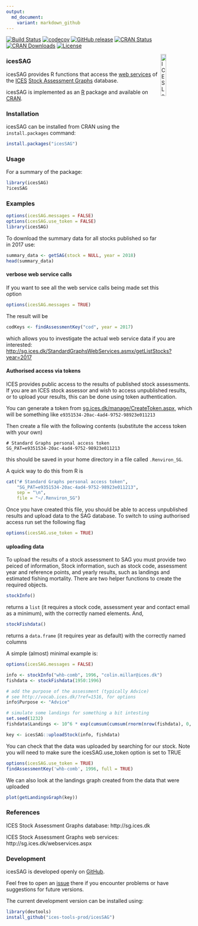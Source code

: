 ```yaml
---
output:
  md_document:
    variant: markdown_github
---
```


[![Build Status](https://travis-ci.org/ices-tools-prod/icesSAG.svg?branch=release)](https://travis-ci.org/ices-tools-prod/icesSAG) 
[![codecov](https://codecov.io/gh/ices-tools-prod/icesSAG/branch/master/graph/badge.svg)](https://codecov.io/gh/ices-tools-prod/icesSAG)
[![GitHub release](https://img.shields.io/github/release/ices-tools-prod/icesSAG.svg?maxAge=6000)]()
[![CRAN Status](http://r-pkg.org/badges/version/icesSAG)](https://cran.r-project.org/package=icesSAG)
[![CRAN Downloads](http://cranlogs.r-pkg.org/badges/icesSAG)](https://cran.r-project.org/package=icesSAG)
[![License](https://img.shields.io/badge/license-GPL%20(%3E%3D%202)-blue.svg)](https://www.gnu.org/licenses/gpl-3.0.en.html)

[<img align="right" alt="ICES Logo" width="17%" height="17%" src="http://ices.dk/_layouts/15/1033/images/icesimg/iceslogo.png">](http://ices.dk)

### icesSAG

icesSAG provides R functions that access the
[web services](http://sg.ices.dk/webservices.aspx) of the [ICES](http://ices.dk)
[Stock Assessment Graphs](http://sg.ices.dk) database.

icesSAG is implemented as an [R](https://www.r-project.org) package and
available on [CRAN](https://cran.r-project.org/package=icesSAG).

### Installation


icesSAG can be installed from CRAN using the `install.packages` command:

```r
install.packages("icesSAG")
```

### Usage


For a summary of the package:

```r
library(icesSAG)
?icesSAG
```

### Examples

```r
options(icesSAG.messages = FALSE)
options(icesSAG.use_token = FALSE)
library(icesSAG)
```

To download the summary data for all stocks published so far in 2017 use:
```r
summary_data <- getSAG(stock = NULL, year = 2018)
head(summary_data)
```


#### verbose web service calls

If you want to see all the web service calls being made set this option

```r
options(icesSAG.messages = TRUE)
```

The result will be

```r
codKeys <- findAssessmentKey("cod", year = 2017)
```

which allows you to investigate the actual web service data if you are interested:
[http://sg.ices.dk/StandardGraphsWebServices.asmx/getListStocks?year=2017](http://sg.ices.dk/StandardGraphsWebServices.asmx/getListStocks?year=2017)


#### Authorised access via tokens

ICES provides public access to the results of published stock assessments.  If you are an ICES stock assessor and wish to access unpublished results, or to upload your results, this can be done using token authentication.

You can generate a token from [sg.ices.dk/manage/CreateToken.aspx](https://sg.ices.dk/manage/CreateToken.aspx), which will be something like `e9351534-20ac-4ad4-9752-98923e011213`

Then create a file with the following contents (substitute the access token with your own)

```
# Standard Graphs personal access token
SG_PAT=e9351534-20ac-4ad4-9752-98923e011213
```

this should be saved in your home directory in a file called `.Renviron_SG`. 

A quick way to do this from R is

```r
cat("# Standard Graphs personal access token",
    "SG_PAT=e9351534-20ac-4ad4-9752-98923e011213",
    sep = "\n",
    file = "~/.Renviron_SG")
```

Once you have created this file, you should be able to access unpublished results and upload data to the SAG database.  To switch to using authorised access run set the following flag

```r
options(icesSAG.use_token = TRUE)
```

#### uploading data

To upload the results of a stock assessment to SAG you must provide two peiced of information, Stock information, such as stock code, assessment year and reference points, and yearly results, such as landings and estimated fishing mortality.  There are two helper functions to create the required objects.

```r
stockInfo()
```

returns a `list` (it requires a stock code, assessment year and contact email as a minimum), with the correctly named elements.  And,

```r
stockFishdata()
```

returns a `data.frame` (it requires year as default) with the correctly named columns

A simple (almost) minimal example is:

```r
options(icesSAG.messages = FALSE)
```

```r
info <- stockInfo("whb-comb", 1996, "colin.millar@ices.dk")
fishdata <- stockFishdata(1950:1996)

# add the purpose of the assessment (typically Advice)
# see http://vocab.ices.dk/?ref=1516, for options
info$Purpose <- "Advice"

# simulate some landings for something a bit intesting
set.seed(1232)
fishdata$Landings <- 10^6 * exp(cumsum(cumsum(rnorm(nrow(fishdata), 0, 0.1))))

key <- icesSAG::uploadStock(info, fishdata)
```

You can check that the data was uploaded by searching for our stock. Note you will need to make sure the icesSAG.use_token option is set to TRUE

```r
options(icesSAG.use_token = TRUE)
findAssessmentKey('whb-comb', 1996, full = TRUE)
```

We can also look at the landings graph created from the data that were uploaded

```r
plot(getLandingsGraph(key))
```

### References

ICES Stock Assessment Graphs database:
http://sg.ices.dk

ICES Stock Assessment Graphs web services:
http://sg.ices.dk/webservices.aspx

### Development

icesSAG is developed openly on
[GitHub](https://github.com/ices-tools-prod/icesSAG).

Feel free to open an [issue](https://github.com/ices-tools-prod/icesSAG/issues)
there if you encounter problems or have suggestions for future versions.

The current development version can be installed using:

```R
library(devtools)
install_github("ices-tools-prod/icesSAG")
```
